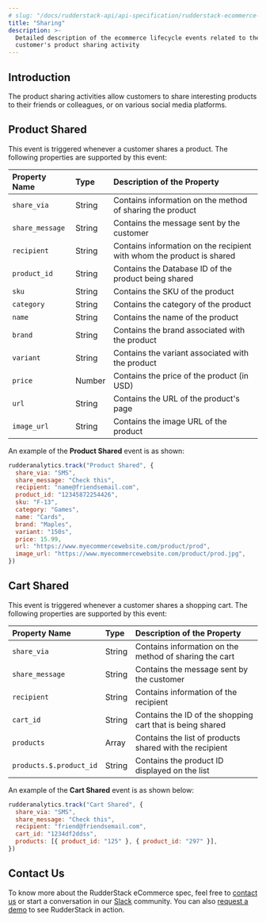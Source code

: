 ```yaml
---
# slug: "/docs/rudderstack-api/api-specification/rudderstack-ecommerce-events-specification/sharing"
title: "Sharing"
description: >-
  Detailed description of the ecommerce lifecycle events related to the
  customer's product sharing activity
---
```


## Introduction

The product sharing activities allow customers to share interesting products to their friends or colleagues, or on various social media platforms.

## Product Shared

This event is triggered whenever a customer shares a product. The following properties are supported by this event:

| **Property Name** | **Type** | **Description of the Property**                                       |
| :---------------- | :------- | :-------------------------------------------------------------------- |
| `share_via`       | String   | Contains information on the method of sharing the product             |
| `share_message`   | String   | Contains the message sent by the customer                             |
| `recipient`       | String   | Contains information on the recipient with whom the product is shared |
| `product_id`      | String   | Contains the Database ID of the product being shared                  |
| `sku`             | String   | Contains the SKU of the product                                       |
| `category`        | String   | Contains the category of the product                                  |
| `name`            | String   | Contains the name of the product                                      |
| `brand`           | String   | Contains the brand associated with the product                        |
| `variant`         | String   | Contains the variant associated with the product                      |
| `price`           | Number   | Contains the price of the product \(in USD\)                          |
| `url`             | String   | Contains the URL of the product's page                                |
| `image_url`       | String   | Contains the image URL of the product                                 |

An example of the **Product Shared** event is as shown:

```javascript
rudderanalytics.track("Product Shared", {
  share_via: "SMS",
  share_message: "Check this",
  recipient: "name@friendsemail.com",
  product_id: "12345872254426",
  sku: "F-13",
  category: "Games",
  name: "Cards",
  brand: "Maples",
  variant: "150s",
  price: 15.99,
  url: "https://www.myecommercewebsite.com/product/prod",
  image_url: "https://www.myecommercewebsite.com/product/prod.jpg",
})
```

## Cart Shared

This event is triggered whenever a customer shares a shopping cart. The following properties are supported by this event:

| **Property Name**       | **Type** | **Description of the Property**                           |
| :---------------------- | :------- | :-------------------------------------------------------- |
| `share_via`             | String   | Contains information on the method of sharing the cart    |
| `share_message`         | String   | Contains the message sent by the customer                 |
| `recipient`             | String   | Contains information of the recipient                     |
| `cart_id`               | String   | Contains the ID of the shopping cart that is being shared |
| `products`              | Array    | Contains the list of products shared with the recipient   |
| `products.$.product_id` | String   | Contains the product ID displayed on the list             |

An example of the **Cart Shared** event is as shown below:

```javascript
rudderanalytics.track("Cart Shared", {
  share_via: "SMS",
  share_message: "Check this",
  recipient: "friend@friendsemail.com",
  cart_id: "1234df2ddss",
  products: [{ product_id: "125" }, { product_id: "297" }],
})
```

## Contact Us

To know more about the RudderStack eCommerce spec, feel free to [contact us](mailto:%20docs@rudderstack.com) or start a conversation in our [Slack](https://rudderstack.com/join-rudderstack-slack-community) community. You can also [request a demo](https://rudderstack.com/request-a-demo/) to see RudderStack in action.
